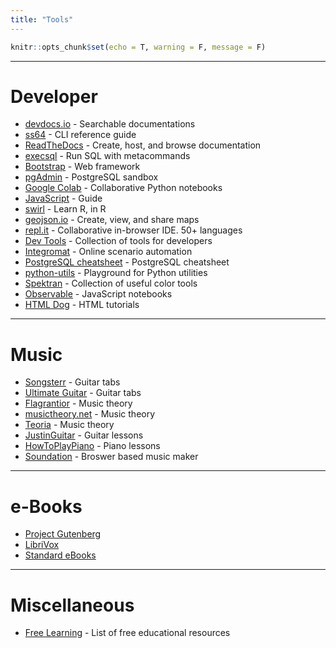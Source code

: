 ---
title: "Tools"
---

```{r setup, include=FALSE}
knitr::opts_chunk$set(echo = T, warning = F, message = F)
```

---

# Developer

- [devdocs.io](https://devdocs.io/) - Searchable documentations
- [ss64](https://ss64.com/) - CLI reference guide
- [ReadTheDocs](https://readthedocs.org/) - Create, host, and browse documentation
- [execsql](http://execsql.osdn.io/) - Run SQL with metacommands
- [Bootstrap](https://getbootstrap.com/docs/4.5/getting-started/introduction/) - Web framework
- [pgAdmin](https://www.pgadmin.org/try/) - PostgreSQL sandbox 
- [Google Colab](https://colab.research.google.com/notebooks/intro.ipynb) - Collaborative Python notebooks
- [JavaScript]() - Guide 
- [swirl]() - Learn R, in R 
- [geojson.io]() - Create, view, and share maps 
- [repl.it]() - Collaborative in-browser IDE. 50+ languages 
- [Dev Tools]() - Collection of tools for developers
- [Integromat]() - Online scenario automation
- [PostgreSQL cheatsheet](https://karloespiritu.github.io/cheatsheets/postgresql/) - PostgreSQL cheatsheet
- [python-utils](https://www.python-utils.com/) - Playground for Python utilities
- [Spektran](https://spektran.com/) - Collection of useful color tools
- [Observable](https://observablehq.com/) - JavaScript notebooks
- [HTML Dog](https://www.htmldog.com/) - HTML tutorials

---


# Music

- [Songsterr](https://flagrantior.art/) - Guitar tabs
- [Ultimate Guitar](https://www.ultimate-guitar.com/explore) - Guitar tabs 
- [Flagrantior](https://flagrantior.art/) - Music theory
- [musictheory.net](https://www.musictheory.net/) - Music theory
- [Teoria](https://www.teoria.com/) - Music theory
- [JustinGuitar](https://www.justinguitar.com/) - Guitar lessons
- [HowToPlayPiano](https://howtoplaypiano.ca/) - Piano lessons
- [Soundation](https://soundation.com/) - Broswer based music maker

---


# e-Books

- [Project Gutenberg](https://www.gutenberg.org/)
- [LibriVox](https://librivox.org/search?primary_key=0&search_category=title&search_page=1&search_form=get_results)
- [Standard eBooks](https://standardebooks.org/)


---


# Miscellaneous

- [Free Learning](https://freelearninglist.org/) - List of free educational resources

